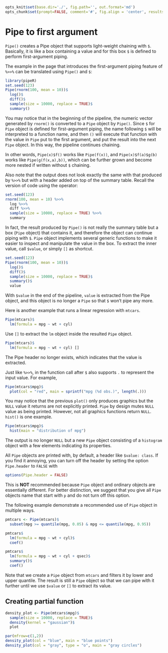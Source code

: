 ```r
opts_knit$set(base.dir='./', fig.path='', out.format='md')
opts_chunk$set(prompt=FALSE, comment='#', fig.align = 'center', results='markup')
```

# Pipe to first argument

`Pipe()` creates a Pipe object that supports light-weight chaining with `$`. Basically, it is like a box containing a value and for this box `$` is defined to perform first-argument piping.

The example in the page that introduces the first-argument piping feature of `%>>%` can be translated using `Pipe()` and `$`:

```r
library(pipeR)
set.seed(123)
Pipe(rnorm(100, mean = 10))$
  log()$
  diff()$
  sample(size = 10000, replace = TRUE)$
  summary()
```

You may notice that in the beginning of the pipeline, the numeric vector generated by `rnorm()` is converted to a `Pipe` object by `Pipe()`. Since `$` for `Pipe` object is defined for first-argument piping, the name following `$` will be interpreted to a function name, and then `()` will execute that function with the value in `Pipe` put to the first argument, and put the result into the next `Pipe` object. In this way, the pipeline continues chaining.

In other words, `Pipe(x)$f()` works like `Pipe(f(x))`, and `Pipe(x)$f(a)$g(b)` works like `Pipe(g(f(x,a),b))`, which can be further grown and become more nested if written without `$` chaining. 

Also note that the output does not look exactly the same with that produced by `%>>%` but with a header added on top of the summary table. Recall the version of code using the operator:

```r
set.seed(123)
rnorm(100, mean = 10) %>>%
  log %>>%
  diff %>>%
  sample(size = 10000, replace = TRUE) %>>%
  summary
```

In fact, the result produced by `Pipe()` is not really the summary table but a box (`Pipe` object) that contains it, and therefore the object can continue piping with `$`. `Pipe` object implements several generic functions to make it easier to inspect and manipulate the value in the box. To extract the inner value, call `$value`, or simply `[]` as shortcut.

```r
set.seed(123)
Pipe(rnorm(100, mean = 10))$
  log()$
  diff()$
  sample(size = 10000, replace = TRUE)$
  summary()$
  value
```

With `$value` in the end of the pipeline, `value` is extracted from the Pipe object, and this object is no longer a `Pipe` so that `$` won't pipe any more.

Here is another example that runs a linear regression with `mtcars`.

```r
Pipe(mtcars)$
  lm(formula = mpg ~ wt + cyl)
```

Use `[]` to extract the `lm` object inside the resulted `Pipe` object.

```r
Pipe(mtcars)$
  lm(formula = mpg ~ wt + cyl) []
```

The Pipe header no longer exists, which indicates that the value is extracted.

Just like `%>>%`, in the function call after `$` also supports `.` to represent the input value. For example,

```r
Pipe(mtcars$mpg)$
  plot(col = "red", main = sprintf("mpg (%d obs.)", length(.)))
```

You may notice that the previous `plot()` only produces graphics but the `NULL` value it returns are not explicitly printed. `Pipe` by design mutes `NULL` value as being printed. However, not all graphics functions return `NULL`. `hist()` is one example.

```r
Pipe(mtcars$mpg)$
  hist(main = "distribution of mpg")
```

The output is no longer `NULL` but a new `Pipe` object consisting of a `histogram` object with a few elements indicating its properties. 

All `Pipe` objects are printed with, by default, a header like `$value: class`. If you find it annoying, you can turn off the header by setting the option `Pipe.header` to `FALSE` with

```r
options(Pipe.header = FALSE)
```

This is **NOT** recommended because `Pipe` object and ordinary objects are essentially different. For better distinction, we suggest that you give  all `Pipe` objects name that start with `p` and do not turn off this option.

The following example demonstrate a recommended use of `Pipe` object in multiple ways.

```r
pmtcars <- Pipe(mtcars)$
  subset(mpg >= quantile(mpg, 0.05) & mpg <= quantile(mpg, 0.95))

pmtcars$
  lm(formula = mpg ~ wt + cyl)$
  coef()

pmtcars$
  lm(formula = mpg ~ wt + cyl + qsec)$
  summary()$
  coef()
```

Note that we create a `Pipe` object from `mtcars` and filters it by lower and upper quantile. The result is still a `Pipe` object so that we can pipe with it further until we use `$value` or `[]` to extract its value.

## Creating partial function

```r
density_plot <- Pipe(mtcars$mpg)$
  sample(size = 10000, replace = TRUE)$
  density(kernel = "gaussian")$
  plot

par(mfrow=c(1,2))
density_plot(col = "blue", main = "blue points")
density_plot(col = "gray", type = "o", main = "gray circles")
```

